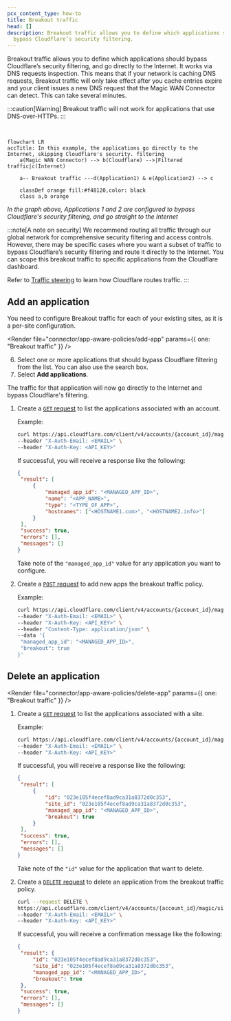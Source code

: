```yaml
---
pcx_content_type: how-to
title: Breakout traffic
head: []
description: Breakout traffic allows you to define which applications should
  bypass Cloudflare’s security filtering.
---
```



Breakout traffic allows you to define which applications should bypass Cloudflare’s security filtering, and go directly to the Internet. It works via DNS requests inspection. This means that if your network is caching DNS requests, Breakout traffic will only take effect after you cache entries expire and your client issues a new DNS request that the Magic WAN Connector can detect. This can take several minutes.

:::caution[Warning]
Breakout traffic will not work for applications that use DNS-over-HTTPs.
:::

<br />

```mermaid
flowchart LR
accTitle: In this example, the applications go directly to the Internet, skipping Cloudflare's security. filtering
    a(Magic WAN Connector) --> b(Cloudflare) -->|Filtered traffic|c(Internet)

    a-- Breakout traffic ---d(Application1) & e(Application2) --> c

    classDef orange fill:#f48120,color: black
    class a,b orange
```

_In the graph above, Applications 1 and 2 are configured to bypass Cloudflare's security filtering, and go straight to the Internet_

:::note[A note on security]
We recommend routing all traffic through our global network for comprehensive security filtering and access controls. However, there may be specific cases where you want a subset of traffic to bypass Cloudflare’s security filtering and route it directly to the Internet. You can scope this breakout traffic to specific applications from the Cloudflare dashboard.

Refer to [Traffic steering](/magic-wan/reference/traffic-steering/) to learn how Cloudflare routes traffic.
:::

## Add an application

You need to configure Breakout traffic for each of your existing sites, as it is a per-site configuration.

<Tabs syncKey="dashPlusAPI"> <TabItem label="Dashboard">

<Render
	file="connector/app-aware-policies/add-app"
	params={{ one: "Breakout traffic" }}
/>

6. Select one or more applications that should bypass Cloudflare filtering from the list. You can also use the search box.
7. Select **Add applications**.

The traffic for that application will now go directly to the Internet and bypass Cloudflare's filtering.

</TabItem> <TabItem label="API">

<Render file="connector/account-id-api-key" />

1. Create a [`GET` request](/api/operations/magic-account-apps-list-apps) to list the applications associated with an account.

   Example:

   ```bash
   curl https://api.cloudflare.com/client/v4/accounts/{account_id}/magic/apps \
   --header "X-Auth-Email: <EMAIL>" \
   --header "X-Auth-Key: <API_KEY>"
   ```

   If successful, you will receive a response like the following:

   ```json
   {
   	"result": [
   		{
   			"managed_app_id": "<MANAGED_APP_ID>",
   			"name": "<APP_NAME>",
   			"type": "<TYPE_OF_APP>",
   			"hostnames": ["<HOSTNAME1.com>", "<HOSTNAME2.info>"]
   		}
   	],
   	"success": true,
   	"errors": [],
   	"messages": []
   }
   ```

   Take note of the `"managed_app_id"` value for any application you want to configure.

2. Create a [`POST` request](/api/operations/magic-site-app-configs-add-app-config) to add new apps the breakout traffic policy.

   Example:

   ```bash
   curl https://api.cloudflare.com/client/v4/accounts/{account_id}/magic/sites/{site_id}/app_configs \
   --header "X-Auth-Email: <EMAIL>" \
   --header "X-Auth-Key: <API_KEY>" \
   --header "Content-Type: application/json" \
   --data '{
   	"managed_app_id": "<MANAGED_APP_ID>",
   	"breakout": true
   }'
   ```

</TabItem> </Tabs>

## Delete an application

<Tabs syncKey="dashPlusAPI"> <TabItem label="Dashboard">

<Render
	file="connector/app-aware-policies/delete-app"
	params={{ one: "Breakout traffic" }}
/>

</TabItem> <TabItem label="API">

<Render file="connector/account-id-api-key" />

1. Create a [`GET` request](/api/operations/magic-site-app-configs-list-app-configs) to list the applications associated with a site.

   Example:

   ```bash
   curl https://api.cloudflare.com/client/v4/accounts/{account_id}/magic/sites/{site_id}/app_configs \
   --header "X-Auth-Email: <EMAIL>" \
   --header "X-Auth-Key: <API_KEY>"
   ```

   If successful, you will receive a response like the following:

   ```json
   {
   	"result": [
   		{
   			"id": "023e105f4ecef8ad9ca31a8372d0c353",
   			"site_id": "023e105f4ecef8ad9ca31a8372d0c353",
   			"managed_app_id": "<MANAGED_APP_ID>",
   			"breakout": true
   		}
   	],
   	"success": true,
   	"errors": [],
   	"messages": []
   }
   ```

   Take note of the `"id"` value for the application that want to delete.

2. Create a [`DELETE` request](/api/operations/magic-site-app-configs-delete-app-config) to delete an application from the breakout traffic policy.

   ```bash
   curl --request DELETE \
   https://api.cloudflare.com/client/v4/accounts/{account_id}/magic/sites/{site_id}/app_configs/{id} \
   --header "X-Auth-Email: <EMAIL>" \
   --header "X-Auth-Key: <API_KEY>"
   ```

   If successful, you will receive a confirmation message like the following:

   ```json
   {
   	"result": {
   		"id": "023e105f4ecef8ad9ca31a8372d0c353",
   		"site_id": "023e105f4ecef8ad9ca31a8372d0c353",
   		"managed_app_id": "<MANAGED_APP_ID>",
   		"breakout": true
   	},
   	"success": true,
   	"errors": [],
   	"messages": []
   }
   ```

</TabItem> </Tabs>
